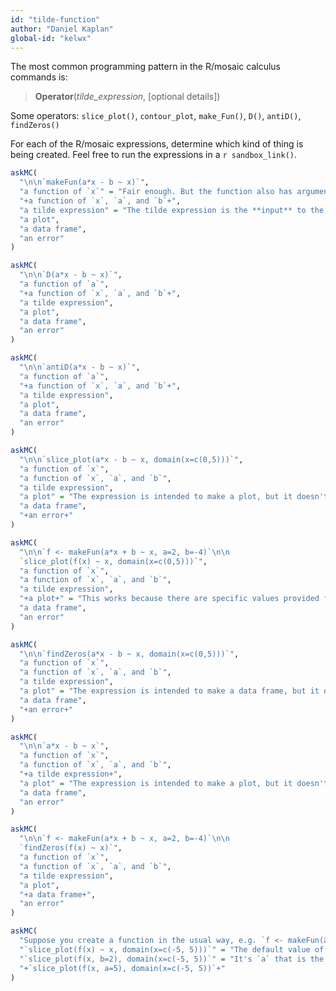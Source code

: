 ```yaml
---
id: "tilde-function"
author: "Daniel Kaplan"
global-id: "kelwx"
---
```



The most common programming pattern in the R/mosaic calculus commands is:

> **Operator**(*tilde_expression*, [optional details])

Some operators: `slice_plot()`, `contour_plot`, `make_Fun()`, `D()`, `antiD()`, `findZeros()`

For each of the R/mosaic expressions, determine which kind of thing is being created. Feel free to run the expressions in a `r sandbox_link()`.


```r
askMC(
  "\n\n`makeFun(a*x - b ~ x)`",
  "a function of `x`" = "Fair enough. But the function also has arguments `a` and `b` ",
  "+a function of `x`, `a`, and `b`+",
  "a tilde expression" = "The tilde expression is the **input** to the operator. The operator translates the tilde expression into something else.",
  "a plot",
  "a data frame",
  "an error"
)
```

```r
askMC(
  "\n\n`D(a*x - b ~ x)`",
  "a function of `a`",
  "+a function of `x`, `a`, and `b`+",
  "a tilde expression",
  "a plot",
  "a data frame",
  "an error"
)
```

```r
askMC(
  "\n\n`antiD(a*x - b ~ x)`",
  "a function of `a`",
  "+a function of `x`, `a`, and `b`+",
  "a tilde expression",
  "a plot",
  "a data frame",
  "an error"
)
```

```r
askMC(
  "\n\n`slice_plot(a*x - b ~ x, domain(x=c(0,5)))`",
  "a function of `x`",
  "a function of `x`, `a`, and `b`",
  "a tilde expression",
  "a plot" = "The expression is intended to make a plot, but it doesn't work. Specific numerical values would need to be provided for `a` and `b`. You could have provided numerical values to `a` and `b` by assigning them in previous statements. If that's what you had in mind, you deserve full credit.",
  "a data frame",
  "+an error+" 
)
```

```r
askMC(
  "\n\n`f <- makeFun(a*x + b ~ x, a=2, b=-4)`\n\n
  `slice_plot(f(x) ~ x, domain(x=c(0,5)))`",
  "a function of `x`",
  "a function of `x`, `a`, and `b`",
  "a tilde expression",
  "+a plot+" = "This works because there are specific values provided for the `a` and `b` parameters.",
  "a data frame",
  "an error"
)
```

```r
askMC(
  "\n\n`findZeros(a*x - b ~ x, domain(x=c(0,5)))`",
  "a function of `x`",
  "a function of `x`, `a`, and `b`",
  "a tilde expression",
  "a plot" = "The expression is intended to make a data frame, but it doesn't work. Specific numerical values would need to be provided for `a` and `b`.",
  "a data frame",
  "+an error+"
)
```

```r
askMC(
  "\n\n`a*x - b ~ x`",
  "a function of `x`",
  "a function of `x`, `a`, and `b`",
  "+a tilde expression+",
  "a plot" = "The expression is intended to make a plot, but it doesn't work. Specific numerical values would need to be provided for `a` and `b`.",
  "a data frame",
  "an error"
)
```

```r
askMC(
  "\n\n`f <- makeFun(a*x + b ~ x, a=2, b=-4)`\n\n
  `findZeros(f(x) ~ x)`",
  "a function of `x`",
  "a function of `x`, `a`, and `b`",
  "a tilde expression",
  "a plot",
  "+a data frame+",
  "an error"
)
```

```r
askMC(
  "Suppose you create a function in the usual way, e.g. `f <- makeFun(a*x + b ~ x, a=2, b=-4)`. Which of the following will plot a straight-line function with a slope of 5.",
  "`slice_plot(f(x) ~ x, domain(x=c(-5, 5)))`" = "The default value of `a` is 2, so the line would have a slope of 2.",
  "`slice_plot(f(x, b=2), domain(x=c(-5, 5))`" = "It's `a` that is the slope parameter.",
  "+`slice_plot(f(x, a=5), domain(x=c(-5, 5))`+"
)
```



